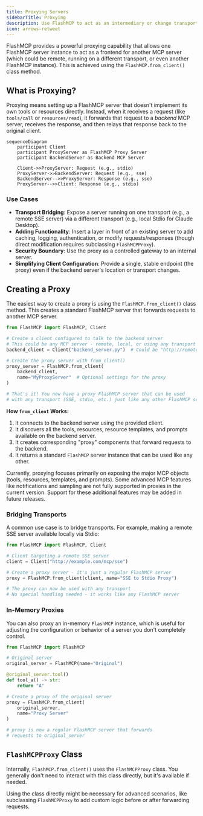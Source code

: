 ```yaml
---
title: Proxying Servers
sidebarTitle: Proxying
description: Use FlashMCP to act as an intermediary or change transport for other MCP servers.
icon: arrows-retweet
---
```


FlashMCP provides a powerful proxying capability that allows one FlashMCP server instance to act as a frontend for another MCP server (which could be remote, running on a different transport, or even another FlashMCP instance). This is achieved using the `FlashMCP.from_client()` class method.

## What is Proxying?

Proxying means setting up a FlashMCP server that doesn't implement its own tools or resources directly. Instead, when it receives a request (like `tools/call` or `resources/read`), it forwards that request to a *backend* MCP server, receives the response, and then relays that response back to the original client.

```mermaid
sequenceDiagram
    participant Client
    participant ProxyServer as FlashMCP Proxy Server
    participant BackendServer as Backend MCP Server

    Client->>ProxyServer: Request (e.g., stdio)
    ProxyServer->>BackendServer: Request (e.g., sse)
    BackendServer-->>ProxyServer: Response (e.g., sse)
    ProxyServer-->>Client: Response (e.g., stdio)
```

### Use Cases

-   **Transport Bridging**: Expose a server running on one transport (e.g., a remote SSE server) via a different transport (e.g., local Stdio for Claude Desktop).
-   **Adding Functionality**: Insert a layer in front of an existing server to add caching, logging, authentication, or modify requests/responses (though direct modification requires subclassing `FlashMCPProxy`).
-   **Security Boundary**: Use the proxy as a controlled gateway to an internal server.
-   **Simplifying Client Configuration**: Provide a single, stable endpoint (the proxy) even if the backend server's location or transport changes.

## Creating a Proxy

The easiest way to create a proxy is using the `FlashMCP.from_client()` class method. This creates a standard FlashMCP server that forwards requests to another MCP server.

```python
from FlashMCP import FlashMCP, Client

# Create a client configured to talk to the backend server
# This could be any MCP server - remote, local, or using any transport
backend_client = Client("backend_server.py")  # Could be "http://remote.server/sse", etc.

# Create the proxy server with from_client()
proxy_server = FlashMCP.from_client(
    backend_client,
    name="MyProxyServer"  # Optional settings for the proxy
)

# That's it! You now have a proxy FlashMCP server that can be used
# with any transport (SSE, stdio, etc.) just like any other FlashMCP server
```

**How `from_client` Works:**

1.  It connects to the backend server using the provided client.
2.  It discovers all the tools, resources, resource templates, and prompts available on the backend server.
3.  It creates corresponding "proxy" components that forward requests to the backend.
4.  It returns a standard `FlashMCP` server instance that can be used like any other.

<Note>
Currently, proxying focuses primarily on exposing the major MCP objects (tools, resources, templates, and prompts). Some advanced MCP features like notifications and sampling are not fully supported in proxies in the current version. Support for these additional features may be added in future releases.
</Note>

### Bridging Transports

A common use case is to bridge transports. For example, making a remote SSE server available locally via Stdio:

```python
from FlashMCP import FlashMCP, Client

# Client targeting a remote SSE server
client = Client("http://example.com/mcp/sse")

# Create a proxy server - it's just a regular FlashMCP server
proxy = FlashMCP.from_client(client, name="SSE to Stdio Proxy")

# The proxy can now be used with any transport
# No special handling needed - it works like any FlashMCP server
```

### In-Memory Proxies

You can also proxy an in-memory `FlashMCP` instance, which is useful for adjusting the configuration or behavior of a server you don't completely control.

```python
from FlashMCP import FlashMCP

# Original server
original_server = FlashMCP(name="Original")

@original_server.tool()
def tool_a() -> str: 
    return "A"

# Create a proxy of the original server
proxy = FlashMCP.from_client(
    original_server,
    name="Proxy Server"
)

# proxy is now a regular FlashMCP server that forwards
# requests to original_server
```

## `FlashMCPProxy` Class

Internally, `FlashMCP.from_client()` uses the `FlashMCPProxy` class. You generally don't need to interact with this class directly, but it's available if needed.

Using the class directly might be necessary for advanced scenarios, like subclassing `FlashMCPProxy` to add custom logic before or after forwarding requests. 
